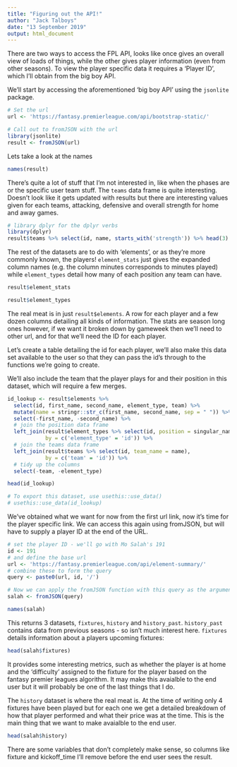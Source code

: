 ```yaml
---
title: "Figuring out the API!"
author: "Jack Talboys"
date: "13 September 2019"
output: html_document
---
```


There are two ways to access the FPL API, looks like once gives an overall view of loads of things, while the other gives player information (even from other seasons).
To view the player specific data it requires a 'Player ID', which I'll obtain from the big boy API.

We'll start by accessing the aforementioned 'big boy API' using the `jsonlite` package.

```r
# Set the url
url <- 'https://fantasy.premierleague.com/api/bootstrap-static/'

# Call out to fromJSON with the url
library(jsonlite)
result <- fromJSON(url)
```

Lets take a look at the names
```r
names(result)
```

There's quite a lot of stuff that I'm not interested in, like when the phases are or the specific user team stuff. The `teams` data frame is quite interesting. Doesn't look like it gets updated with results but there are interesting values given for each teams, attacking, defensive and overall strength for home and away games.

```r
# library dplyr for the dplyr verbs
library(dplyr)
result$teams %>% select(id, name, starts_with('strength')) %>% head(3)
```

The rest of the datasets are to do with 'elements', or as they're more commonly known, the players! `element_stats` just gives the expanded column names (e.g. the column minutes corresponds to minutes played) while `element_types` detail how many of each position any team can have.

```r
result$element_stats

result$element_types
```

The real meat is in just `result$elements`. A row for each player and a few dozen columns detailing all kinds of information. The stats are season long ones however, if we want it broken down by gameweek then we'll need to other url, and for that we'll need the ID for each player.

Let's create a table detailing the id for each player, we'll also make this data set available to the user so that they can pass the id's through to the functions we're going to create.

We'll also include the team that the player plays for and their position in this dataset, which will require a few merges.

```r
id_lookup <- result$elements %>%
  select(id, first_name, second_name, element_type, team) %>%
  mutate(name = stringr::str_c(first_name, second_name, sep = " ")) %>%
  select(-first_name, -second_name) %>%
  # join the position data frame
  left_join(result$element_types %>% select(id, position = singular_name),
            by = c('element_type' = 'id')) %>%
  # join the teams data frame
  left_join(result$teams %>% select(id, team_name = name),
            by = c('team' = 'id')) %>%
  # tidy up the columns
  select(-team, -element_type)

head(id_lookup)

# To export this dataset, use usethis::use_data()
# usethis::use_data(id_lookup)
```

We've obtained what we want for now from the first url link, now it's time for the player specific link. We can access this again using fromJSON, but will have to supply a player ID at the end of the URL.

```r
# set the player ID - we'll go with Mo Salah's 191
id <- 191
# and define the base url
url <- 'https://fantasy.premierleague.com/api/element-summary/'
# combine these to form the query
query <- paste0(url, id, '/')

# Now we can apply the fromJSON function with this query as the argument
salah <- fromJSON(query)

names(salah)
```

This returns 3 datasets, `fixtures`, `history` and `history_past`. `history_past` contains data from previous seasons - so isn't much interest here. `fixtures` details information about a players upcoming fixtures:

```r
head(salah$fixtures)
```

It provides some interesting metrics, such as whether the player is at home and the 'difficulty' assigned to the fixture for the player based on the fantasy premier leagues algorithm. It may make this avaialble to the end user but it will probably be one of the last things that I do.

The `history` dataset is where the real meat is. At the time of writing only 4 fixtures have been played but for each one we get a detailed breakdown of how that player performed and what their price was at the time. This is the main thing that we want to make avaialble to the end user.

```r
head(salah$history)
```

There are some variables that don't completely make sense, so columns like fixture and kickoff_time I'll remove before the end user sees the result.